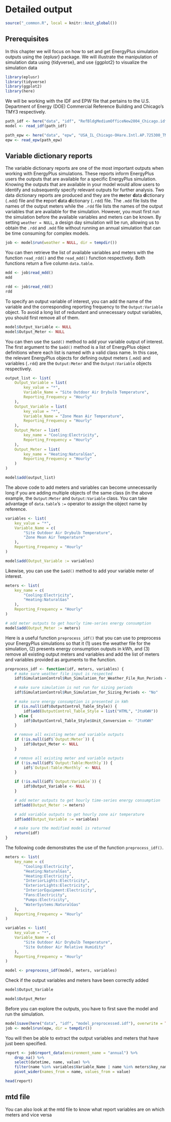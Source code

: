 # Detailed output {#output}

```r
source("_common.R", local = knitr::knit_global())
```

## Prerequisites

In this chapter we will focus on how to set and get EnergyPlus simulation
outputs using the {eplusr} package. We will illustrate the manipulation of
simulation data using {tidyverse}, and use {ggplot2} to visualize the simulation
data

```r
library(eplusr)
library(tidyverse)
library(ggplot2)
library(here)
```

We will be working with the IDF and EPW file that pertains to the U.S.
Department of Energy (DOE) Commercial Reference Building and Chicago's TMY3
respectively.

```r
path_idf <- here("data", "idf", "RefBldgMediumOfficeNew2004_Chicago.idf")
model <- read_idf(path_idf)

path_epw <- here("data", "epw", "USA_IL_Chicago-OHare.Intl.AP.725300_TMY3.epw")
epw <- read_epw(path_epw)
```

## Variable dictionary reports

The variable dictionary reports are one of the most important outputs when
working with EnergyPlus simulations. These reports inform EnergyPlus users the
outputs that are available for a specific EnergyPlus simulation. Knowing the
outputs that are available in your model would allow users to identify and
subsequently specify relevant outputs for further analysis. Two data dictionary
reports are produced and they are the **m**eter **d**ata **d**ictionary (`.mdd`)
file and the **r**eport **d**ata **d**ictionary (`.rdd`) file. The `.mdd` file
lists the names of the output meters while the `.rdd` file lists the names of
the output variables that are available for the simulation. However, you must
first run the simulation before the available variables and meters can be known.
By setting `weather = NULL`, a design day simulation will be run, allowing us to
obtain the `.rdd` and `.mdd` file without running an annual simulation that can
be time consuming for complex models.

```r
job <- model$run(weather = NULL, dir = tempdir())
```

You can then retrieve the list of available variables and meters with the
function `read_rdd()` and the `read_mdd()` function respectively. Both functions
return a five column `data.table`.

```r
mdd <- job$read_mdd()
mdd
```

```r
rdd <- job$read_rdd()
rdd
```

To specify an output variable of interest, you can add the name of the variable
and the corresponding reporting frequency to the `Output:Variable` object. To
avoid a long list of redundant and unnecessary output variables, you should
first remove all of them.

```r
model$Output_Variable <- NULL
model$Output_Meter <- NULL
```

You can then use the `$add()` method to add your variable output of interest.
The first argument to the `$add()` method is a list of EnergyPlus object
definitions where each list is named with a valid class name. In this case, the
relevant EnergyPlus objects for defining output meters (`.mdd`) and variables
(`.rdd`) are the `Output:Meter` and the `Output:Variable` objects respectively.

```r
output_list <- list(
    Output_Variable = list(
        key_value = "*",
        Variable_Name = "Site Outdoor Air Drybulb Temperature",
        Reporting_Frequency = "Hourly"
    ),
    Output_Variable = list(
        key_value = "*",
        Variable_Name = "Zone Mean Air Temperature",
        Reporting_Frequency = "Hourly"
    ),
    Output_Meter = list(
        key_name = "Cooling:Electricity",
        Reporting_Frequency = "Hourly"
    ),
    Output_Meter = list(
        key_name = "Heating:NaturalGas",
        Reporting_Frequency = "Hourly"
    )
)

model$add(output_list)
```

The above code to add meters and variables can become unnecessarily long if you
are adding multiple objects of the same class (in the above example, the
`Output:Meter` and `Output:Variable` class. You can take advantage of
`data.table`'s `:=` operator to assign the object name by reference.

```r
variables <- list(
    key_value = "*",
    Variable_Name = c(
        "Site Outdoor Air Drybulb Temperature",
        "Zone Mean Air Temperature"
    ),
    Reporting_Frequency = "Hourly"
)

model$add(Output_Variable := variables)
```

Likewise, you can use the `$add()` method to add your variable meter of
interest.

```r
meters <- list(
    key_name = c(
        "Cooling:Electricity",
        "Heating:NaturalGas"
    ),
    Reporting_Frequency = "Hourly"
)

# add meter outputs to get hourly time-series energy consumption
model$add(Output_Meter := meters)
```

Here is a useful function `preprocess_idf()` that you can use to preprocess your
EnergyPlus simulations so that it (1) uses the weather file for the simulation,
(2) presents energy consumption outputs in kWh, and (3) remove all existing
output meters and variables and add the list of meters and variables provided as
arguments to the function.

```r
preprocess_idf <- function(idf, meters, variables) {
    # make sure weather file input is respected
    idf$SimulationControl$Run_Simulation_for_Weather_File_Run_Periods <- "Yes"

    # make sure simulation is not run for sizing periods
    idf$SimulationControl$Run_Simulation_for_Sizing_Periods <- "No"

    # make sure energy consumption is presented in kWh
    if (is.null(idf$OutputControl_Table_Style)) {
        idf$add(OutputControl_Table_Style = list("HTML", "JtoKWH"))
    } else {
        idf$OutputControl_Table_Style$Unit_Conversion <- "JtoKWH"
    }

    # remove all existing meter and variable outputs
    if (!is.null(idf$`Output:Meter`)) {
        idf$Output_Meter <- NULL
    }

    # remove all existing meter and variable outputs
    if (!is.null(idf$`Output:Table:Monthly`)) {
        idf$`Output:Table:Monthly` <- NULL
    }

    if (!is.null(idf$`Output:Variable`)) {
        idf$Output_Variable <- NULL
    }

    # add meter outputs to get hourly time-series energy consumption
    idf$add(Output_Meter := meters)

    # add variable outputs to get hourly zone air temperature
    idf$add(Output_Variable := variables)

    # make sure the modified model is returned
    return(idf)
}
```

The following code demonstrates the use of the function `preprocess_idf()`.

```r
meters <- list(
    key_name = c(
        "Cooling:Electricity",
        "Heating:NaturalGas",
        "Heating:Electricity",
        "InteriorLights:Electricity",
        "ExteriorLights:Electricity",
        "InteriorEquipment:Electricity",
        "Fans:Electricity",
        "Pumps:Electricity",
        "WaterSystems:NaturalGas"
    ),
    Reporting_Frequency = "Hourly"
)

variables <- list(
    key_value = "*",
    Variable_Name = c(
        "Site Outdoor Air Drybulb Temperature",
        "Site Outdoor Air Relative Humidity"
    ),
    Reporting_Frequency = "Hourly"
)

model <- preprocess_idf(model, meters, variables)
```

Check if the output variables and meters have been correctly added

```r
model$Output_Variable
```

```r
model$Output_Meter
```

Before you can explore the outputs, you have to first save the model and run the
simulation.

```r
model$save(here("data", "idf", "model_preprocessed.idf"), overwrite = TRUE)
job <- model$run(epw, dir = tempdir())
```

You will then be able to extract the output variables and meters that have just
been specified.

```r
report <- job$report_data(environment_name = "annual") %>%
    drop_na() %>%
    select(datetime, name, value) %>%
    filter(name %in% variables$Variable_Name | name %in% meters$key_name) %>%
    pivot_wider(names_from = name, values_from = value)

head(report)
```

## mtd file

You can also look at the mtd file to know what report variables are on which
meters and vice versa
